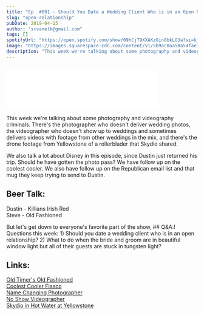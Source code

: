 ```yaml
---
title: "Ep. #091 - Should You Date a Wedding Client Who is in an Open Relationship?"
slug: "open-relationship"
pubDate: 2019-04-15
author: "srvanelk@gmail.com"
tags: []
spotifyUrl: "https://open.spotify.com/show/09hCjT9XXAKzGin8bkLG3a?si=kjRZvQ1JTb6Ov3HVzSSlWA"
image: "https://images.squarespace-cdn.com/content/v1/5b9ac0aa50a54faef024c950/1555300730729-9ISOIDTR0SI9JVJFEMJ9/WEDDING-621.jpg?format=original"
description: "This week we're talking about some photography and videography criminals. There's the photographer who doesn't deliver wedding photos, the videographer who doesn't show up to weddings and sometimes delivers videos with footage from other weddings in the mix, and there's the drone footage from Yellowstone of a rollerblader that Skydio shared."
---
```


<figure>
  <img src="https://images.squarespace-cdn.com/content/v1/5b9ac0aa50a54faef024c950/1555300730729-9ISOIDTR0SI9JVJFEMJ9/WEDDING-621.jpg?format=original" alt="" />
</figure>
<iframe class="embedly-embed" src="//cdn.embedly.com/widgets/media.html?src=https%3A%2F%2Fanchor.fm%2Fweddingphotohangover%2Fembed%2Fepisodes%2FEp--091---Should-You-Date-a-Wedding-Client-Who-is-in-an-Open-Relationship-e3o6qu&url=https%3A%2F%2Fanchor.fm%2Fweddingphotohangover%2Fepisodes%2FEp--091---Should-You-Date-a-Wedding-Client-Who-is-in-an-Open-Relationship-e3o6qu&image=https%3A%2F%2Fs3-us-west-2.amazonaws.com%2Fanchor-generated-image-bank%2Fproduction%2Fpodcast_uploaded_episode400%2F805714%2F805714-1555300512126-8ff4766cf4f87.jpg&key=61d05c9d54e8455ea7a9677c366be814&type=text%2Fhtml&schema=anchor&wmode=opaque" width="400" height="102" scrolling="no" frameborder="0" allow="autoplay; fullscreen" allowfullscreen="true"></iframe>

This week we're talking about some photography and videography criminals. There's the photographer who doesn't deliver wedding photos, the videographer who doesn't show up to weddings and sometimes delivers videos with footage from other weddings in the mix, and there's the drone footage from Yellowstone of a rollerblader that Skydio shared.

We also talk a lot about Disney in this episode, since Dustin just returned his trip. Should he have gotten the photo pass? We have follow up on the coolest cooler. We also have follow up on the Republican email list and that mug they keep trying to send to Dustin.

## Beer Talk:  
Dustin - Killians Irish Red  
Steve - Old Fashioned

But let's get down to everyone's favorite part of the show, ## Q&A:! Questions this week: 1) Should you date a wedding client who is in an open relationship? 2) What to do when the bride and groom are in beautiful window light but all of their guests are stuck in tungsten light?

## Links:  
[Old Timer's Old Fashioned](https://slate.com/human-interest/2011/11/the-old-fashioned-a-complete-history-and-guide-to-this-classic-cocktail.html)  
[Coolest Cooler Fiasco](https://www.oregonlive.com/business/2018/06/kickstarter_fiasco_coolest_coo.html?fbclid=IwAR2n9VzyS6pMi3mScoy_sTdZY_PSiLYdkNR6R2PJCWbnx1_4GlTWdQRYrC0)  
[Name Changing Photographer](https://www.ishmom.com/instacrime-an-alleged-midwest-wedding-photography-scam/)  
[No Show Videographer](https://fstoppers.com/news/wisconsin-wedding-photographer-pay-out-14000-after-no-shows-352017)  
[Skydio in Hot Water at Yellowstone](https://www.diyphotography.net/skydio-slammed-for-sharing-illegal-drone-footage-over-yellowstone-national-park/)
